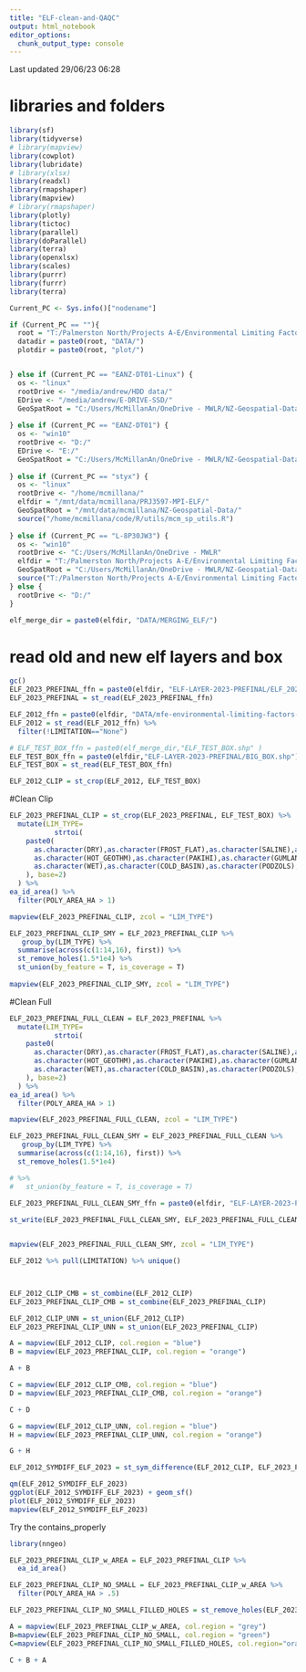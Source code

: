 ```yaml
---
title: "ELF-clean-and-QAQC"
output: html_notebook
editor_options: 
  chunk_output_type: console
---
```



Last updated 29/06/23 06:28

# libraries and folders


```r




library(sf)
library(tidyverse)
# library(mapview)
library(cowplot)
library(lubridate)
# library(xlsx)
library(readxl)
library(rmapshaper)
library(mapview)
# library(rmapshaper)
library(plotly)
library(tictoc)
library(parallel)
library(doParallel)
library(terra)
library(openxlsx)
library(scales)
library(purrr)
library(furrr)
library(terra)

Current_PC <- Sys.info()["nodename"]

if (Current_PC == ""){
  root = "T:/Palmerston North/Projects A-E/Environmental Limiting Factors/ELF_Project/"
  datadir = paste0(root, "DATA/")
  plotdir = paste0(root, "plot/")


} else if (Current_PC == "EANZ-DT01-Linux") {
  os <- "linux"
  rootDrive <- "/media/andrew/HDD data/"
  EDrive <- "/media/andrew/E-DRIVE-SSD/"
  GeoSpatRoot = "C:/Users/McMillanAn/OneDrive - MWLR/NZ-Geospatial-Data/"
  
} else if (Current_PC == "EANZ-DT01") {
  os <- "win10"
  rootDrive <- "D:/"
  EDrive <- "E:/"
  GeoSpatRoot = "C:/Users/McMillanAn/OneDrive - MWLR/NZ-Geospatial-Data/" #check this!
  
} else if (Current_PC == "styx") {
  os <- "linux"
  rootDrive <- "/home/mcmillana/"
  elfdir = "/mnt/data/mcmillana/PRJ3597-MPI-ELF/"
  GeoSpatRoot = "/mnt/data/mcmillana/NZ-Geospatial-Data/"
  source("/home/mcmillana/code/R/utils/mcm_sp_utils.R") 
  
} else if (Current_PC == "L-8P30JW3") {
  os <- "win10"
  rootDrive <- "C:/Users/McMillanAn/OneDrive - MWLR"
  elfdir = "T:/Palmerston North/Projects A-E/Environmental Limiting Factors/ELF_Project/"
  GeoSpatRoot = "C:/Users/McMillanAn/OneDrive - MWLR/NZ-Geospatial-Data/"
  source("T:/Palmerston North/Projects A-E/Environmental Limiting Factors/ELF_Project/DATA/SOIL_Limitation_layers/Rcode/mcm_sp_utils.R")  
} else {
  rootDrive <- "D:/"
}

elf_merge_dir = paste0(elfdir, "DATA/MERGING_ELF/")

```


# read old and new elf layers and box
```r
gc()
ELF_2023_PREFINAL_ffn = paste0(elfdir, "ELF-LAYER-2023-PREFINAL/ELF_2023_PREFINAL.gpkg")
ELF_2023_PREFINAL = st_read(ELF_2023_PREFINAL_ffn)

ELF_2012_ffn = paste0(elfdir, "DATA/mfe-environmental-limiting-factors-2012-SHP/environmental-limiting-factors-2012.shp")
ELF_2012 = st_read(ELF_2012_ffn) %>% 
  filter(!LIMITATION=="None")

# ELF_TEST_BOX_ffn = paste0(elf_merge_dir,"ELF_TEST_BOX.shp" )
ELF_TEST_BOX_ffn = paste0(elfdir,"ELF-LAYER-2023-PREFINAL/BIG_BOX.shp")
ELF_TEST_BOX = st_read(ELF_TEST_BOX_ffn)

ELF_2012_CLIP = st_crop(ELF_2012, ELF_TEST_BOX)
```

#Clean Clip

```r
ELF_2023_PREFINAL_CLIP = st_crop(ELF_2023_PREFINAL, ELF_TEST_BOX) %>% 
  mutate(LIM_TYPE=
           strtoi(
    paste0(
      as.character(DRY),as.character(FROST_FLAT),as.character(SALINE),as.character(ULTRAMAFIC),
      as.character(HOT_GEOTHM),as.character(PAKIHI),as.character(GUMLANDS),as.character(SALT_SPRAY),
      as.character(WET),as.character(COLD_BASIN),as.character(PODZOLS),as.character(TREELINE)
    ), base=2)
  ) %>% 
ea_id_area() %>% 
  filter(POLY_AREA_HA > 1)

mapview(ELF_2023_PREFINAL_CLIP, zcol = "LIM_TYPE")

ELF_2023_PREFINAL_CLIP_SMY = ELF_2023_PREFINAL_CLIP %>% 
   group_by(LIM_TYPE) %>% 
  summarise(across(c(1:14,16), first)) %>% 
  st_remove_holes(1.5*1e4) %>% 
  st_union(by_feature = T, is_coverage = T)
  
mapview(ELF_2023_PREFINAL_CLIP_SMY, zcol = "LIM_TYPE")

```

#Clean Full


```r
ELF_2023_PREFINAL_FULL_CLEAN = ELF_2023_PREFINAL %>% 
  mutate(LIM_TYPE=
           strtoi(
    paste0(
      as.character(DRY),as.character(FROST_FLAT),as.character(SALINE),as.character(ULTRAMAFIC),
      as.character(HOT_GEOTHM),as.character(PAKIHI),as.character(GUMLANDS),as.character(SALT_SPRAY),
      as.character(WET),as.character(COLD_BASIN),as.character(PODZOLS),as.character(TREELINE)
    ), base=2)
  ) %>% 
ea_id_area() %>% 
  filter(POLY_AREA_HA > 1)

mapview(ELF_2023_PREFINAL_FULL_CLEAN, zcol = "LIM_TYPE")

ELF_2023_PREFINAL_FULL_CLEAN_SMY = ELF_2023_PREFINAL_FULL_CLEAN %>% 
   group_by(LIM_TYPE) %>% 
  summarise(across(c(1:14,16), first)) %>% 
  st_remove_holes(1.5*1e4) 

# %>% 
#   st_union(by_feature = T, is_coverage = T)
  
ELF_2023_PREFINAL_FULL_CLEAN_SMY_ffn = paste0(elfdir, "ELF-LAYER-2023-PREFINAL/ELF_2023_PREFINAL_FULL_CLEAN_SMY.gpkg")

st_write(ELF_2023_PREFINAL_FULL_CLEAN_SMY, ELF_2023_PREFINAL_FULL_CLEAN_SMY_ffn, append = T)


mapview(ELF_2023_PREFINAL_FULL_CLEAN_SMY, zcol = "LIM_TYPE")

```


```r
ELF_2012 %>% pull(LIMITATION) %>% unique()



ELF_2012_CLIP_CMB = st_combine(ELF_2012_CLIP)
ELF_2023_PREFINAL_CLIP_CMB = st_combine(ELF_2023_PREFINAL_CLIP)

ELF_2012_CLIP_UNN = st_union(ELF_2012_CLIP)
ELF_2023_PREFINAL_CLIP_UNN = st_union(ELF_2023_PREFINAL_CLIP)

A = mapview(ELF_2012_CLIP, col.region = "blue")
B = mapview(ELF_2023_PREFINAL_CLIP, col.region = "orange")

A + B

C = mapview(ELF_2012_CLIP_CMB, col.region = "blue")
D = mapview(ELF_2023_PREFINAL_CLIP_CMB, col.region = "orange")

C + D

G = mapview(ELF_2012_CLIP_UNN, col.region = "blue")
H = mapview(ELF_2023_PREFINAL_CLIP_UNN, col.region = "orange")

G + H

ELF_2012_SYMDIFF_ELF_2023 = st_sym_difference(ELF_2012_CLIP, ELF_2023_PREFINAL_CLIP)

qm(ELF_2012_SYMDIFF_ELF_2023)
ggplot(ELF_2012_SYMDIFF_ELF_2023) + geom_sf()
plot(ELF_2012_SYMDIFF_ELF_2023)
mapview(ELF_2012_SYMDIFF_ELF_2023)

```

Try the contains_properly

```r
library(nngeo)

ELF_2023_PREFINAL_CLIP_w_AREA = ELF_2023_PREFINAL_CLIP %>% 
  ea_id_area()

ELF_2023_PREFINAL_CLIP_NO_SMALL = ELF_2023_PREFINAL_CLIP_w_AREA %>% 
  filter(POLY_AREA_HA > .5)

ELF_2023_PREFINAL_CLIP_NO_SMALL_FILLED_HOLES = st_remove_holes(ELF_2023_PREFINAL_CLIP_NO_SMALL, 9000)

A = mapview(ELF_2023_PREFINAL_CLIP_w_AREA, col.region = "grey")
B=mapview(ELF_2023_PREFINAL_CLIP_NO_SMALL, col.region = "green")
C=mapview(ELF_2023_PREFINAL_CLIP_NO_SMALL_FILLED_HOLES, col.region="orange")

C + B + A
```

